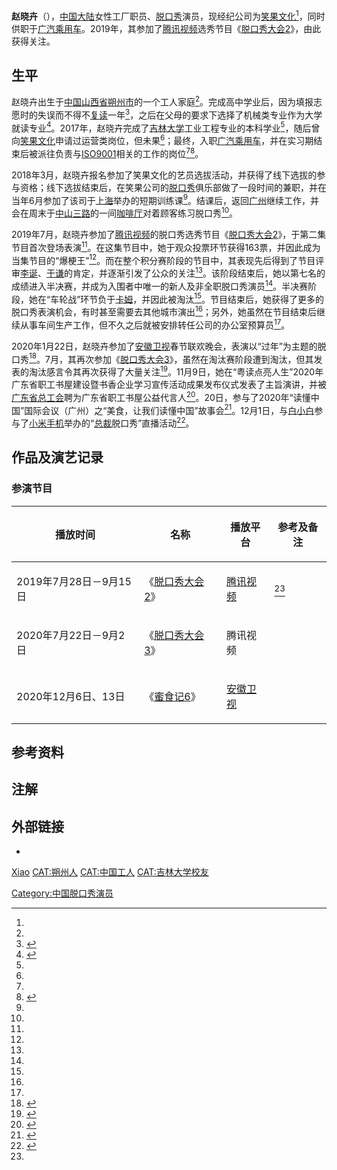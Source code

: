 {{Infobox person
| 姓名 = 赵晓卉
| 图像 = 
| 图像大小 = 
| 图像说明 = 
| 罗马拼音 = Zhào Xiǎohuì
| 性别 = 女
| 出生名 = 
| 出生日期 = {{Birth year and age|1994}}
| 出生地点 = {{CHN}}[[山西省|山西省]][[朔州市|朔州市]]
| 居住地 = {{CHN}}[[广东省|广东省]][[广州市|广州市]]
| 国籍 = {{PRC}}
| 籍贯 = 
| 民族 = [[汉族|汉族]]
| 语言 = [[汉语普通话|汉语普通话]]
| 教育程度 = 大学本科
| 母校 = [[吉林大学|吉林大学]][[吉林大学机械科学与工程学院|机械科学与工程学院]]工业工程专业
| 职业 = 工厂职员、脱口秀演员
| 活跃时期 = 2018年－
| 雇主 = [[广汽集团|广汽乘用车]]
| 知名原因 = 《[[脱口秀大会|脱口秀大会]]》节目参赛者
| module = {{艺人
| 嵌入 = yes
| 类型 = 女艺人
| 昵称 = 车间一枝花<ref name=intro_1>{{Cite news|author=董晓妍|title=赵晓卉：不用再穿连体工装裤了|url=http://epaper.oeeee.com/epaper/G/html/2019-10/09/content_41773.htm|date=2019-10-09|newspaper=《[[南方都市报|南方都市报]]》|location=广州|pages=B06|access-date=2020-11-22|archive-date=2020-11-23|archive-url=https://web.archive.org/web/20201123064905/http://epaper.oeeee.com/epaper/G/html/2019-10/09/content_41773.htm|dead-url=no}}</ref>
| 经纪公司 = [[笑果文化|笑果文化]]
| 活跃年代 = 2019年－
}}
}}
'''赵晓卉'''（{{Bd|1994年|<ref name=intro_2>{{Cite journal|author=李双星|title=赵晓卉：我要快乐|url=https://www.thepaper.cn/newsDetail_forward_8437391|date=2020-01-15|journal=《中国工人》|volume=2020|issue=1|pages=50-52|publisher=[[中国工人出版社|中国工人出版社]]|via=[[澎湃新闻|澎湃新闻]]|issn=1004-8952|access-date=2020-11-22|archive-date=2020-11-23|archive-url=https://web.archive.org/web/20201123064905/https://www.thepaper.cn/newsDetail_forward_8437391|dead-url=no}}</ref>{{NoteTag|由引文“关于以后的脱口秀规划，这个26岁的女孩没想太多”一句可推得其生于1994年。}}|catIdx=赵}}），[[中国大陆|中国大陆]]女性工厂职员、[[栋笃笑|脱口秀]]演员，现经纪公司为[[笑果文化|笑果文化]]<ref name=intro_2/>，同时供职于[[广汽集团|广汽乘用车]]。2019年，其参加了[[腾讯视频|腾讯视频]]选秀节目《[[脱口秀大会#第二季|脱口秀大会2]]》，由此获得关注。

== 生平 ==
赵晓卉出生于[[中国|中国]][[山西省|山西省]][[朔州市|朔州市]]的一个工人家庭<ref name=intro_1/>。完成高中学业后，因为填报志愿时的失误而不得不[[高考复读|复读]]一年<ref name=intro_3>{{Cite news|author=杨茜|editor=程娱、张艳|title=说脱口秀的女孩们|url=https://www.thepaper.cn/newsDetail_forward_5127939|date=2019-12-06|publisher=[[澎湃新闻|澎湃新闻]]|access-date=2020-11-22|archive-date=2020-08-23|archive-url=https://web.archive.org/web/20200823230532/https://www.thepaper.cn/newsDetail_forward_5127939|dead-url=no}}</ref>，之后在父母的要求下选择了机械类专业作为大学就读专业<ref>{{Cite news|author=刘雨涵|title=脱口秀演员能靠综艺出圈吗|url=https://epaper.qlwb.com.cn/qlwb/content/20190813/ArticelA12003SA.htm|date=2019-08-13|newspaper=《[[齐鲁晚报|齐鲁晚报]]》|pages=A12|access-date=2020-11-22|archive-date=2020-11-23|archive-url=https://web.archive.org/web/20201123064913/https://epaper.qlwb.com.cn/qlwb/content/20190813/ArticelA12003SA.htm|dead-url=no}}</ref>。2017年，赵晓卉完成了[[吉林大学|吉林大学]]工业工程专业的本科学业<ref name=intro_2/>，随后曾向[[笑果文化|笑果文化]]申请过运营类岗位，但未果<ref name=intro_3/>；最终，入职[[广汽集团|广汽乘用车]]，并在实习期结束后被派往负责与[[ISO9001|ISO9001]]相关的工作的岗位<ref name=intro_2/><ref>{{Cite news|author=邓潇丽|editor=林传凌|title=从车间走向脱口秀舞台：阅读点亮赵晓卉的双面人生|url=https://news.dayoo.com/gzrbrmt/202011/10/158543_53643206.htm|date=2020-11-10|website=大洋网新闻|publisher=[[广州日报|广州日报]]·大洋网|access-date=2020-11-22|archive-date=2020-11-23|archive-url=https://web.archive.org/web/20201123064937/https://news.dayoo.com/gzrbrmt/202011/10/158543_53643206.htm|dead-url=no}}</ref>。

2018年3月，赵晓卉报名参加了笑果文化的艺员选拔活动，并获得了线下选拔的参与资格；线下选拔结束后，在笑果公司的[[栋笃笑|脱口秀]]俱乐部做了一段时间的兼职，并在当年6月参加了该司于[[上海|上海]]举办的短期训练课<ref name=intro_3/>。结课后，返回[[广州|广州]]继续工作，并会在周末于[[中山路_(广州)|中山三路]]的一间[[咖啡厅|咖啡厅]]对着顾客练习脱口秀<ref name=intro_2/>。

2019年7月，赵晓卉参加了[[腾讯视频|腾讯视频]]的脱口秀选秀节目《[[脱口秀大会#第二季|脱口秀大会2]]》，于第二集节目首次登场表演<ref name=intro_1/>。在这集节目中，她于观众投票环节获得163票，并因此成为当集节目的“爆梗王”<ref name=intro_2/>。而在整个积分赛阶段的节目中，其表现先后得到了节目评审[[李诞|李诞]]、[[于谦_(相声演员)|于谦]]的肯定，并逐渐引发了公众的关注<ref name=intro_3/>。该阶段结束后，她以第七名的成绩进入半决赛，并成为入围者中唯一的新人及非全职脱口秀演员<ref name=intro_2/>。半决赛阶段，她在“车轮战”环节负于[[卡姆_(人物)|卡姆]]，并因此被淘汰<ref name=intro_1/>。节目结束后，她获得了更多的脱口秀表演机会，有时甚至需要去其他城市演出<ref name=intro_1/>；另外，她虽然在节目结束后继续从事车间生产工作，但不久之后就被安排转任公司的办公室预算员<ref name=intro_3/>。

2020年1月22日，赵晓卉参加了[[安徽卫视|安徽卫视]]春节联欢晚会，表演以“过年”为主题的脱口秀<ref>{{Cite news|author=吴笑文|title=安徽春晚今晚精彩呈现|url=http://www.ahscb.com/html/2020-01/22/content_292772.htm|date=2020-01-22|newspaper=《市场星报》|pages=16|access-date=2020-11-22|archive-date=2020-11-23|archive-url=https://web.archive.org/web/20201123064907/http://www.ahscb.com/html/2020-01/22/content_292772.htm|dead-url=no}}</ref>。7月，其再次参加《[[脱口秀大会#第三季|脱口秀大会3]]》，虽然在淘汰赛阶段遭到淘汰，但其发表的淘汰感言令其再次获得了大量关注<ref>{{Cite news|author=龚卫锋|title=女性脱口秀演员在崛起|url=http://ep.ycwb.com/epaper/ycwb/html/2020-09/11/content_13_310742.htm|date=2020-09-11|newspaper=《[[羊城晚报|羊城晚报]]》|pages=A13|access-date=2020-11-22|archive-date=2020-11-23|archive-url=https://web.archive.org/web/20201123064906/http://ep.ycwb.com/epaper/ycwb/html/2020-09/11/content_13_310742.htm|dead-url=no}}</ref>。11月9日，她在“粤读点亮人生”2020年广东省职工书屋建设暨书香企业学习宣传活动成果发布仪式发表了主旨演讲，并被[[广东省总工会|广东省总工会]]聘为广东省职工书屋公益代言人<ref>{{Cite news|author=曾美玲、袁佩如|author2=王娅|title=10家企业获评“广东省书香企业”|url=http://epaper.southcn.com/nfdaily/html/2020-11/10/content_7913344.htm|date=2020-11-10|newspaper=《[[南方日报|南方日报]]》|pages=A06|access-date=2020-11-22|archive-date=2020-11-23|archive-url=https://web.archive.org/web/20201123064911/http://epaper.southcn.com/nfdaily/html/2020-11/10/content_7913344.htm|dead-url=no}}</ref>。20日，参与了2020年“读懂中国”国际会议（广州）之“美食，让我们读懂中国”故事会<ref>{{Cite news|author=张姝泓、黎慧莹|title=钟南山的早餐藏“秘诀”|url=https://gzdaily.dayoo.com/pc/html/2020-11/21/content_870_732687.htm|date=2020-11-21|newspaper=《[[广州日报|广州日报]]》|pages=5|access-date=2020-11-22|archive-date=2020-11-23|archive-url=https://web.archive.org/web/20201123064912/https://gzdaily.dayoo.com/pc/html/2020-11/21/content_870_732687.htm|dead-url=no}}</ref>。12月1日，与[[白小白|白小白]]参与了[[小米手机|小米手机]]举办的“[[卢伟冰|总裁]]脱口秀”直播活动<ref>{{Cite news|author=楼纯|title=小米卢伟冰快手上演“总裁脱口秀”，单场带货2.46亿撬动品牌声量销量双转化|url=https://www.thehour.cn/news/414918.html|date=2020-12-03|publisher=[[钱江晚报|钱江晚报]]·小时新闻|access-date=2021-01-03}}</ref>。

== 作品及演艺记录 ==
=== 参演节目 ===
{|class=wikitable style=text-align:center
! 播放时间 !! 名称 !! 播放平台 !! 参考及备注
|-
| 2019年7月28日－9月15日 || 《[[脱口秀大会#第二季|脱口秀大会2]]》 || [[腾讯视频|腾讯视频]] || <ref name=intro_2/>
|-
| 2020年7月22日－9月2日 || 《[[脱口秀大会#第三季|脱口秀大会3]]》 || 腾讯视频 || 
|-
| 2020年12月6日、13日 || 《[[蜜食记#第六季|蜜食记6]]》 || [[安徽卫视|安徽卫视]] || 
|}

== 参考资料 ==
{{Reflist|2}}

== 注解 ==
{{NoteFoot}}

== 外部链接 ==
* {{Sinaweibo|3803968739}}

{{DEFAULTSORT:zhao xiaohui}}
[[CAT:赵姓|Xiao]]
[[CAT:朔州人|CAT:朔州人]]
[[Category:中国脱口秀演员|Category:中国脱口秀演员]]
[[CAT:中国工人|CAT:中国工人]]
[[CAT:吉林大学校友|CAT:吉林大学校友]]